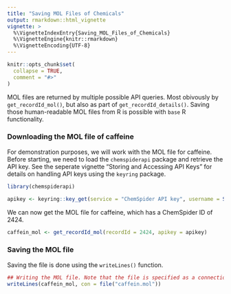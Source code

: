 ```yaml
---
title: "Saving MOL Files of Chemicals"
output: rmarkdown::html_vignette
vignette: >
  %\VignetteIndexEntry{Saving_MOL_Files_of_Chemicals}
  %\VignetteEngine{knitr::rmarkdown}
  %\VignetteEncoding{UTF-8}
---
```


```r
knitr::opts_chunk$set(
  collapse = TRUE,
  comment = "#>"
)
```

MOL files are returned by multiple possible API queries. Most obivously by `get_recordId_mol()`, but also as part of `get_recordId_details()`. Saving those human-readable MOL files from R is possible with `base` R functionality.

### Downloading the MOL file of caffeine

For demonstration purposes, we will work with the MOL file for caffeine. Before starting, we need to load the `chemspiderapi` package and retrieve the API key. See the seperate vignette "Storing and Accessing API Keys" for details on handling API keys using the `keyring` package.

```r
library(chemspiderapi)

apikey <- keyring::key_get(service = "ChemSpider API key", username = Sys.getenv("USERNAME"))
```

We can now get the MOL file for caffeine, which has a ChemSpider ID of 2424.

```r
caffein_mol <- get_recordId_mol(recordId = 2424, apikey = apikey)
```


### Saving the MOL file

Saving the file is done using the `writeLines()` function. 

```r
## Writing the MOL file. Note that the file is specified as a connection.
writeLines(caffein_mol, con = file("caffein.mol"))
```

